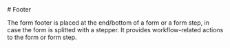
<Meta of={FormFooterStories} />

<div className="docs-title">
  # Footer

  <link-design of={JSON.stringify(FormFooterStories)}></link-design>
</div>

<PackageTag meta={meta}/>

<div className="lead">
  The form footer is placed at the end/bottom of a form or a form step, in case the form is splitted with a stepper. It provides workflow-related actions to the form or form step.
</div>

<Canvas sourceState="shown" of={FormFooterStories.Default} />
<div className="hide-col-default">
  <Controls of={FormFooterStories.Default} />
</div>
